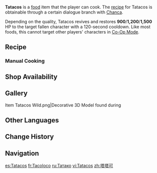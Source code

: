 {{Food Infobox
|id              = 108719
|name            = Tatacos
|description     = Thin tacos with filling.
|desc_suspicious = The shell looks like thin fabric, but is in truth as cold and hard as iron. The filling's not bad, though, so laying the shell aside, could make for some decent grilled shrimp...
|desc_basic      = Making Tatacos is a three-part process &mdash; you bake the tacos first, you add vegetables and grilled shrimp second, then finally, you drizzle sauce over the top. In Natlan, it's hard to say which is a more common sight &mdash; phlogiston or Tatacos.
|desc_delicious  = When your tongue touches the piping-hot shell and its rich filling, a pleasant fragrance gushes out from within, reminding you of a saying from Natlan &mdash; "Life might disappoint, but Tatacos, never!"
|type            = Recovery Dishes
|effectType      = Revive
|effect          = Revives a character and restores (var1) HP.
|eff_att1        = Revive
|eff_att2        = HP Restore
|eff_att3        = HP Restore Fixed
|eff_suspicious1 = 900
|eff_basic1      = 1,200
|eff_delicious1  = 1,500
|quality         = 3
|variant         = 
|region          = Natlan
|recipe          = Dialogue with [[Chanca]]
|source1         = {{Sold by}}
}}
'''Tatacos''' is a [[food]] item that the player can cook. The [[recipe]] for Tatacos is obtainable through a certain dialogue branch with [[Chanca]].

Depending on the quality, Tatacos revives and restores '''900'''/'''1,200'''/'''1,500''' HP to the target fallen character with a 120-second cooldown. Like most foods, this cannot target other players' characters in [[Co-Op Mode]].

{{Special Dish|Citlali|Secret Art}}

==Recipe==
{{Recipe
|type = Cooking
|Grainfruit = 3
|Shrimp Meat = 2
|Cheese = 2
|Onion = 1
|sort = Grainfruit;Shrimp Meat;Cheese;Onion
}}

===Manual Cooking===
{{Manual Cooking}}

==Shop Availability==
{{Shop Availability}}
<!--
==Trivia==
* 
-->
==Gallery==
<gallery>
Item Tatacos Wild.png|Decorative 3D Model found during {{Quest|As the Blazing Sun}}
</gallery>

==Other Languages==
{{Other Languages
|en       = Tatacos
|zhs      = 塔塔可
|zhs_rm   = Tǎtǎkě
|zht      = 塔塔可
|zht_rm   = Tǎtǎkě
|zh_tl    = 
|ja       = タタコス
|ja_rm    = Tatakosu
|ja_tl    = Tatacos
|ko       = 타코
|ko_tl    = Tacos
|es       = Tatacos
|fr       = Tacoloco
|fr_tl    = Tacoloco
|fr_note  = Portmanteau of {{Es|taco}} and Spanish {{Es|loco|crazy.}}
|ru       = Татако
|th       = Tatacos
|vi       = Tatacos
|de       = Tatacos
|id       = Tatacos
|pt       = Tatacos
|tr       = Nattako
|tr_tl    = 
|it       = Tataco
|it_tl    = 
}}

==Change History==
{{Change History|5.0}}

==Navigation==
{{Food Navbox}}

[[es:Tatacos]]
[[fr:Tacoloco]]
[[ru:Татако]]
[[vi:Tatacos]]
[[zh:塔塔可]]